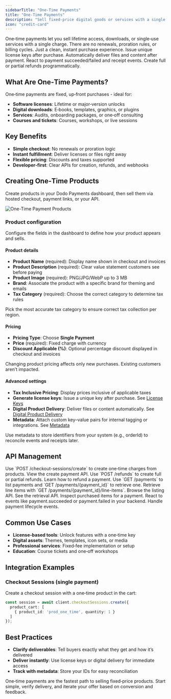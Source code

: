 ```yaml
---
sidebarTitle: "One‑Time Payments"
title: "One‑Time Payments"
description: "Sell fixed‑price digital goods or services with a single upfront charge, no renewals."
icon: "credit-card"
---
```


<Info>
One‑time payments let you sell lifetime access, downloads, or single‑use services with a single charge. There are no renewals, proration rules, or billing cycles. Just a clean, instant purchase experience.
</Info>

<CardGroup cols={2}>
<Card title="License Keys" icon="code" href="/features/license-keys">
Issue unique license keys after purchase.
</Card>

<Card title="Digital Delivery" icon="code" href="/features/digital-product-delivery">
Automatically deliver files and content after payment.
</Card>

<Card title="Payment Webhooks" icon="code" href="/developer-resources/webhooks/intents/payment">
React to payment succeeded/failed and receipt events.
</Card>

<Card title="Refunds API" icon="code" href="/api-reference/refunds/post-refunds">
Create full or partial refunds programmatically.
</Card>
</CardGroup>

## What Are One‑Time Payments?

One‑time payments are fixed, up‑front purchases - ideal for:

- **Software licenses**: Lifetime or major‑version unlocks
- **Digital downloads**: E‑books, templates, graphics, or plugins
- **Services**: Audits, onboarding packages, or one‑off consulting
- **Courses and tickets**: Courses, workshops, or live sessions

## Key Benefits

- **Simple checkout**: No renewals or proration logic
- **Instant fulfillment**: Deliver licenses or files right away
- **Flexible pricing**: Discounts and taxes supported
- **Developer‑first**: Clear APIs for creation, refunds, and webhooks

## Creating One‑Time Products

Create products in your Dodo Payments dashboard, then sell them via hosted checkout, payment links, or your API.

<Frame>
  <img src="/images/products.png" alt="One-Time Payment Products" />
</Frame>

### Product configuration

Configure the fields in the dashboard to define how your product appears and sells.

#### Product details

- **Product Name** (required): Display name shown in checkout and invoices
- **Product Description** (required): Clear value statement customers see before paying
- **Product Image** (required): PNG/JPG/WebP up to 3 MB
- **Brand**: Associate the product with a specific brand for theming and emails
- **Tax Category** (required): Choose the correct category to determine tax rules

<Tip>
Pick the most accurate tax category to ensure correct tax collection per region.
</Tip>

#### Pricing

- **Pricing Type**: Choose <b>Single Payment</b>
- **Price** (required): Fixed charge with currency
- **Discount Applicable (%)**: Optional percentage discount displayed in checkout and invoices

<Warning>
Changing product pricing affects only new purchases. Existing customers aren’t impacted.
</Warning>

#### Advanced settings

- **Tax Inclusive Pricing**: Display prices inclusive of applicable taxes
- **Generate license keys**: Issue a unique key after purchase. See <a href="/features/license-keys">License Keys</a>
- **Digital Product Delivery**: Deliver files or content automatically. See <a href="/features/digital-product-delivery">Digital Product Delivery</a>
- **Metadata**: Attach custom key–value pairs for internal tagging or integrations. See <a href="/api-reference/metadata">Metadata</a>

<Tip>
Use metadata to store identifiers from your system (e.g., orderId) to reconcile events and receipts later.
</Tip>

## API Management

<AccordionGroup>
<Accordion title="Create payments">
Use `POST /checkout-sessions/create` to create one‑time charges from products.

<Card title="API Reference" icon="code" href="/api-reference/checkout-sessions/create">
View the create payment API.
</Card>
</Accordion>

<Accordion title="Refund payments">
Use `POST /refunds` to create full or partial refunds.

<Card title="API Reference" icon="code" href="/api-reference/refunds/post-refunds">
Learn how to refund a payment.
</Card>
</Accordion>

<Accordion title="List and retrieve payments">
Use `GET /payments` to list payments and `GET /payments/{payment_id}` to retrieve one. Retrieve line items with `GET /payments/{payment_id}/line-items`.

<Card title="List Payments" icon="code" href="/api-reference/payments/get-payments">
Browse the listing API.
</Card>

<Card title="Get Payment Detail" icon="code" href="/api-reference/payments/get-payments-1">
See the retrieval API.
</Card>

<Card title="Retrieve Line Items" icon="code" href="/api-reference/payments/retrieve-line-items">
Inspect purchased items for a payment.
</Card>
</Accordion>

<Accordion title="Payment webhooks">
React to events like payment.succeeded or payment.failed in your backend.

<Card title="Webhook Guide" icon="code" href="/developer-resources/webhooks/intents/payment">
Handle payment lifecycle events.
</Card>
</Accordion>
</AccordionGroup>

## Common Use Cases

- **License‑based tools**: Unlock features with a one‑time key
- **Digital assets**: Themes, templates, icon sets, or media
- **Professional services**: Fixed‑fee implementation or setup
- **Education**: Course tickets and one‑off workshops

## Integration Examples

### Checkout Sessions (single payment)
Create a checkout session with a one‑time product in the cart:

```typescript
const session = await client.checkoutSessions.create({
  product_cart: [
    { product_id: 'prod_one_time', quantity: 1 }
  ]
});
```

## Best Practices

- **Clarify deliverables**: Tell buyers exactly what they get and how it’s delivered
- **Deliver instantly**: Use license keys or digital delivery for immediate access
- **Track with metadata**: Store your IDs for easy reconciliation

<Info>
One‑time payments are the fastest path to selling fixed‑price products. Start simple, verify delivery, and iterate your offer based on conversion and feedback.
</Info>